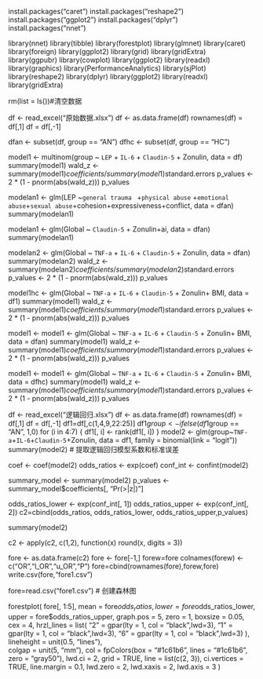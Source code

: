 install.packages("caret")
install.packages("reshape2")
install.packages("ggplot2")
install.packages("dplyr")
install.packages("nnet")

library(nnet)
library(tibble)
library(forestplot)
library(glmnet)
library(caret)
library(foreign)
library(ggplot2)
library(grid)
library(gridExtra)
library(ggpubr)
library(cowplot)
library(ggplot2)
library(readxl)
library(graphics)
library(PerformanceAnalytics)
library(sjPlot)
library(reshape2)
library(dplyr)
library(ggplot2)
library(readxl)
library(gridExtra)


rm(list = ls())#清空数据






df <- read_excel("原始数据.xlsx")
df <- as.data.frame(df)
rownames(df) = df[,1]
df = df[,-1]

dfan <- subset(df, group == "AN")
dfhc <- subset(df, group == "HC")

 model1 <- multinom(group ~ `LEP` + `IL-6` + `Claudin-5` + Zonulin, data = df)
summary(model1)
wald_z <- summary(model1)$coefficients / summary(model1)$standard.errors
p_values <- 2 * (1 - pnorm(abs(wald_z)))
p_values

modelan1 <- glm(LEP ~`general trauma ` +`physical abuse` +`emotional abuse`+`sexual abuse`+cohesion+expressiveness+conflict, data = dfan)
summary(modelan1)

modelan1 <- glm(Global ~ `Claudin-5` + Zonulin+ai, data = dfan)
summary(modelan1)

modelan2 <- glm(Global ~ `TNF-a` + `IL-6` + `Claudin-5` + Zonulin, data = dfan)
summary(modelan2)
wald_z <- summary(modelan2)$coefficients / summary(modelan2)$standard.errors
p_values <- 2 * (1 - pnorm(abs(wald_z)))
p_values


model1hc <- glm(Global ~ `TNF-a` + `IL-6` + `Claudin-5` + Zonulin+ BMI, data = df1)
summary(model1)
wald_z <- summary(model1)$coefficients / summary(model1)$standard.errors
p_values <- 2 * (1 - pnorm(abs(wald_z)))
p_values

model1 <- model1 <- glm(Global ~ `TNF-a` + `IL-6` + `Claudin-5` + Zonulin+ BMI, data = dfan)
summary(model1)
wald_z <- summary(model1)$coefficients / summary(model1)$standard.errors
p_values <- 2 * (1 - pnorm(abs(wald_z)))
p_values

model1 <- model1 <- glm(Global ~ `TNF-a` + `IL-6` + `Claudin-5` + Zonulin+ BMI, data = dfhc)
summary(model1)
wald_z <- summary(model1)$coefficients / summary(model1)$standard.errors
p_values <- 2 * (1 - pnorm(abs(wald_z)))
p_values


df <- read_excel("逻辑回归.xlsx")
df <- as.data.frame(df)
rownames(df) = df[,1]
df = df[,-1]
df1=df[,c(1,4,9,22:25)]
df1$group <- ifelse(df1$group == "AN", 1,0)
for (i in 4:7) {
  df1[, i] <- rank(df1[, i])
}
model2 <- glm(group~`TNF-a`+`IL-6`+`Claudin-5`+Zonulin, data = df1, family = binomial(link = "logit")) 
summary(model2)
# 提取逻辑回归模型系数和标准误差

coef <- coef(model2)
odds_ratios <- exp(coef)
conf_int <- confint(model2)

summary_model <- summary(model2)
p_values <- summary_model$coefficients[, "Pr(>|z|)"]

odds_ratios_lower <- exp(conf_int[, 1])
odds_ratios_upper <- exp(conf_int[, 2])
c2=cbind(odds_ratios, odds_ratios_lower, odds_ratios_upper,p_values)

summary(model2)

c2 <- apply(c2, c(1,2), function(x) round(x, digits = 3))

fore <- as.data.frame(c2)
fore <- fore[-1,]
forew=fore
colnames(forew) <-c("OR","l_OR","u_OR","P")
fore=cbind(rownames(fore),forew,fore)
write.csv(fore,"fore1.csv")

fore=read.csv("fore1.csv")
# 创建森林图

forestplot(
  fore[, 1:5],
  mean = fore$odds_ratios,
  lower = fore$odds_ratios_lower,
  upper = fore$odds_ratios_upper,
  graph.pos = 5,
  zero = 1,
  boxsize = 0.05,
  cex = 4,
  hrzl_lines = list(
    "2" = gpar(lty = 1, col = "black",lwd=3),
    "1" = gpar(lty = 1, col = "black",lwd=3),
    "6" = gpar(lty = 1, col = "black",lwd=3)
  ),
  lineheight = unit(0.5, "lines"),  
  colgap = unit(5, "mm"),
  col = fpColors(box = "#1c61b6", lines = "#1c61b6", zero = "gray50"),
  lwd.ci = 2,
  grid = TRUE,
  line = list(c(2, 3)),
  ci.vertices = TRUE,
  line.margin = 0.1, 
  lwd.zero = 2,
  lwd.xaxis = 2,
  lwd.axis = 3
)

         

           
           